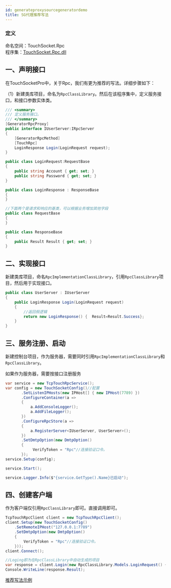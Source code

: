 ```yaml
---
id: generateproxysourcegeneratordemo
title: SG代理推荐写法
---
```


### 定义

命名空间：TouchSocket.Rpc <br/>
程序集：[TouchSocket.Rpc.dll](https://www.nuget.org/packages/TouchSocket.Rpc)


## 一、声明接口

在TouchSocketPro中，关于Rpc，我们有更为推荐的写法。详细步骤如下：

（1）新建类库项目，命名为`RpcClassLibrary`。然后在该程序集中，定义服务接口，和接口参数实体类。

```csharp showLineNumbers
/// <summary>
/// 定义服务接口。
/// </summary>
[GeneratorRpcProxy]
public interface IUserServer:IRpcServer
{
    [GeneratorRpcMethod]
    [TouchRpc]
    LoginResponse Login(LoginRequest request);
}
```

```csharp showLineNumbers
public class LoginRequest:RequestBase
{
    public string Account { get; set; }
    public string Password { get; set; }
}

public class LoginResponse : ResponseBase
{
}

//下面两个是请求和响应的基类，可以根据业务增加其他字段
public class RequestBase
{
}

public class ResponseBase
{
    public Result Result { get; set; }
}
```

## 二、实现接口

新建类库项目，命名`RpcImplementationClassLibrary`，引用`RpcClassLibrary`项目，然后用于实现接口。

```csharp showLineNumbers
public class UserServer : IUserServer
{
    public LoginResponse Login(LoginRequest request)
    {
        //返回假逻辑
        return new LoginResponse() {  Result=Result.Success};
    }
}
```

## 三、服务注册、启动

新建控制台项目，作为服务器，需要同时引用`RpcImplementationClassLibrary`和`RpcClassLibrary`。

如果作为服务器，需要按接口注册服务

```csharp showLineNumbers
var service = new TcpTouchRpcService();
var config = new TouchSocketConfig()//配置
       .SetListenIPHosts(new IPHost[] { new IPHost(7789) })
       .ConfigureContainer(a =>
       {
           a.AddConsoleLogger();
           a.AddFileLogger();
       })
       .ConfigureRpcStore(a => 
       {
           a.RegisterServer<IUserServer, UserServer>();
       })
       .SetDmtpOption(new DmtpOption()
       {
            VerifyToken = "Rpc"//连接验证口令。
       });
service.Setup(config);

service.Start();

service.Logger.Info($"{service.GetType().Name}已启动");
```

## 四、创建客户端

作为客户端仅引用`RpcClassLibrary`即可。直接调用即可。

```csharp {8}
TcpTouchRpcClient client = new TcpTouchRpcClient();
client.Setup(new TouchSocketConfig()
    .SetRemoteIPHost("127.0.0.1:7789")
    .SetDmtpOption(new DmtpOption()
    {
        VerifyToken = "Rpc"//连接验证口令。
    }));
client.Connect();

//Loging即为在RpcClassLibrary中自动生成的项目
var response = client.Login(new RpcClassLibrary.Models.LoginRequest() { Account= "Account",Password= "Account" });
Console.WriteLine(response.Result);
```

[推荐写法示例](https://gitee.com/RRQM_Home/TouchSocket/tree/master/examples/TouchRpc%E7%AE%80%E5%8D%95%E7%A4%BA%E4%BE%8B/%E6%8E%A8%E8%8D%90%E7%94%A8%E6%B3%95)

